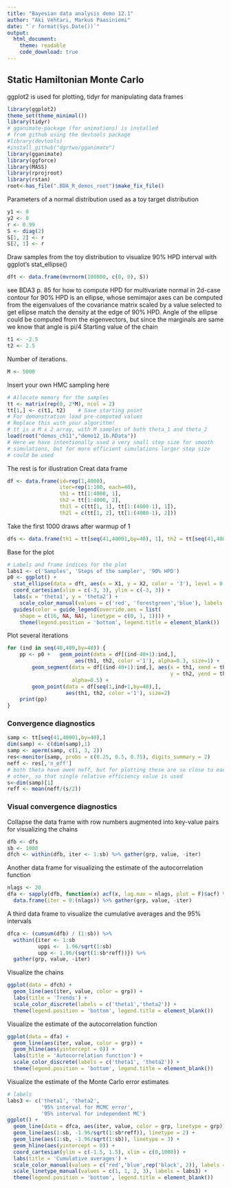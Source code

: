 ```yaml
---
title: "Bayesian data analysis demo 12.1"
author: "Aki Vehtari, Markus Paasiniemi"
date: "`r format(Sys.Date())`"
output:
  html_document:
    theme: readable
    code_download: true
---
```

## Static Hamiltonian Monte Carlo

ggplot2 is used for plotting, tidyr for manipulating data frames

```r
library(ggplot2)
theme_set(theme_minimal())
library(tidyr)
# gganimate-package (for animations) is installed
# from github using the devtools package
#library(devtools)
#install_github("dgrtwo/gganimate")
library(gganimate)
library(ggforce)
library(MASS)
library(rprojroot)
library(rstan)
root<-has_file(".BDA_R_demos_root")$make_fix_file()
```

Parameters of a normal distribution used as a toy target distribution

```r
y1 <- 0
y2 <- 0
r <- 0.99
S <- diag(2)
S[1, 2] <- r
S[2, 1] <- r
```

Draw samples from the toy distribution to visualize 90% HPD
interval with ggplot's stat_ellipse()

```r
dft <- data.frame(mvrnorm(100000, c(0, 0), S))
```

see BDA3 p. 85 for how to compute HPD for multivariate normal
in 2d-case contour for 90% HPD is an ellipse, whose semimajor
axes can be computed from the eigenvalues of the covariance
matrix scaled by a value selected to get ellipse match the
density at the edge of 90% HPD. Angle of the ellipse could be
computed from the eigenvectors, but since the marginals are same
we know that angle is pi/4
Starting value of the chain

```r
t1 <- -2.5
t2 <- 2.5
```

Number of iterations.

```r
M <- 5000
```

Insert your own HMC sampling here

```r
# Allocate memory for the samples
tt <- matrix(rep(0, 2*M), ncol = 2)
tt[1,] <- c(t1, t2)    # Save starting point
# For demonstration load pre-computed values
# Replace this with your algorithm!
# tt is a M x 2 array, with M samples of both theta_1 and theta_2
load(root("demos_ch11","demo12_1b.RData"))
# Here we have intentionally used a very small step size for smooth
# simulations, but for more efficient simulations larger step size
# could be used
```

The rest is for illustration
Creat data frame

```r
df <- data.frame(id=rep(1,4000),
                 iter=rep(1:100, each=40), 
                 th1 = tt[1:4000, 1],
                 th2 = tt[1:4000, 2],
                 th1l = c(tt[1, 1], tt[1:(4000-1), 1]),
                 th2l = c(tt[1, 2], tt[1:(4000-1), 2]))
```

Take the first 1000 draws after warmup of 1

```r
dfs <- data.frame(th1 = tt[seq(41,40001,by=40), 1], th2 = tt[seq(41,40001,by=40), 2])
```

Base for the plot

```r
# Labels and frame indices for the plot
labs1 <- c('Samples', 'Steps of the sampler', '90% HPD')
p0 <- ggplot() +
  stat_ellipse(data = dft, aes(x = X1, y = X2, color = '3'), level = 0.9) +
  coord_cartesian(xlim = c(-3, 3), ylim = c(-3, 3)) +
  labs(x = 'theta1', y = 'theta2') +
    scale_color_manual(values = c('red', 'forestgreen','blue'), labels = labs1) +
  guides(color = guide_legend(override.aes = list(
    shape = c(16, NA, NA), linetype = c(0, 1, 1)))) +
    theme(legend.position = 'bottom', legend.title = element_blank())
```

Plot several iterations

```r
for (ind in seq(40,400,by=40)) {
    pp <- p0 +   geom_point(data = df[(ind-40+1):ind,], 
                      aes(th1, th2, color ='1'), alpha=0.3, size=1) +
        geom_segment(data = df[(ind-40+1):ind,], aes(x = th1, xend = th1l, color = '2',
                                                     y = th2, yend = th2l),
                     alpha=0.5) +
        geom_point(data = df[seq(1,ind+1,by=40),], 
                   aes(th1, th2, color ='1'), size=2)
    print(pp)
}
```

### Convergence diagnostics

```r
samp <- tt[seq(41,40001,by=40),]
dim(samp) <- c(dim(samp),1)
samp <- aperm(samp, c(1, 3, 2))
res<-monitor(samp, probs = c(0.25, 0.5, 0.75), digits_summary = 2)
neff <- res[,'n_eff']
# both theta have owen neff, but for plotting these are so close to each
# other, so that single relative efficiency value is used
s<-dim(samp)[1]
reff <- mean(neff/(s/2))
```

### Visual convergence diagnostics
Collapse the data frame with row numbers augmented
into key-value pairs for visualizing the chains

```r
dfb <- dfs
sb <- 1000
dfch <- within(dfb, iter <- 1:sb) %>% gather(grp, value, -iter)
```

Another data frame for visualizing the estimate of
the autocorrelation function

```r
nlags <- 20
dfa <- sapply(dfb, function(x) acf(x, lag.max = nlags, plot = F)$acf) %>%
  data.frame(iter = 0:(nlags)) %>% gather(grp, value, -iter)
```

A third data frame to visualize the cumulative averages
and the 95% intervals

```r
dfca <- (cumsum(dfb) / (1:sb)) %>%
  within({iter <- 1:sb
          uppi <-  1.96/sqrt(1:sb)
          upp <- 1.96/(sqrt(1:sb*reff))}) %>%
  gather(grp, value, -iter)
```

Visualize the chains

```r
ggplot(data = dfch) +
  geom_line(aes(iter, value, color = grp)) +
  labs(title = 'Trends') +
  scale_color_discrete(labels = c('theta1','theta2')) +
  theme(legend.position = 'bottom', legend.title = element_blank())
```

Visualize the estimate of the autocorrelation function

```r
ggplot(data = dfa) +
  geom_line(aes(iter, value, color = grp)) +
  geom_hline(aes(yintercept = 0)) +
  labs(title = 'Autocorrelation function') +
  scale_color_discrete(labels = c('theta1', 'theta2')) +
  theme(legend.position = 'bottom', legend.title = element_blank())
```

Visualize the estimate of the Monte Carlo error estimates

```r
# labels
labs3 <- c('theta1', 'theta2',
           '95% interval for MCMC error',
           '95% interval for independent MC')
ggplot() +
  geom_line(data = dfca, aes(iter, value, color = grp, linetype = grp)) +
  geom_line(aes(1:sb, -1.96/sqrt(1:sb*reff)), linetype = 2) +
  geom_line(aes(1:sb, -1.96/sqrt(1:sb)), linetype = 3) +
  geom_hline(aes(yintercept = 0)) +
  coord_cartesian(ylim = c(-1.5, 1.5), xlim = c(0,1000)) +
  labs(title = 'Cumulative averages') +
  scale_color_manual(values = c('red','blue',rep('black', 2)), labels = labs3) +
  scale_linetype_manual(values = c(1, 1, 2, 3), labels = labs3) +
  theme(legend.position = 'bottom', legend.title = element_blank())
```


